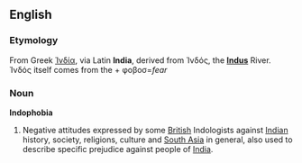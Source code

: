 ==English==

===Etymology===
From Greek [[Ἰνδία]], via Latin '''India''', derived from Ἰνδός, the '''[[Indus]]''' River. Ἰνδός itself comes from the {{Pers.}}  + {{Gr.}} φοβοσ=''fear''

===Noun===
'''Indophobia'''

# Negative attitudes expressed by some [[British]] Indologists against [[Indian]] history, society, religions, culture and [[South Asia]] in general, also used to describe specific prejudice against people of [[India]].